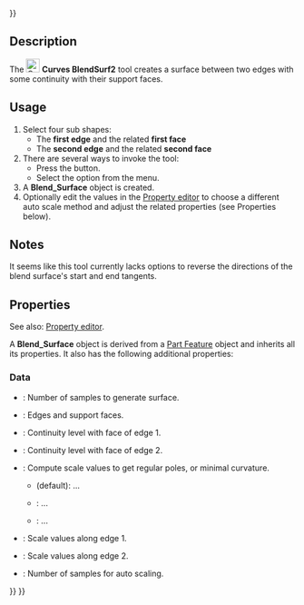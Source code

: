 <languages/>
{{UnfinishedDocu{{#translation:}}}}
<translate>

<!--T:1-->
{{Docnav
|[[Curves_MultiLoft|MultiLoft]]
|[[Curves_BlendSolid|BlendSolid]]
|[[Curves_Workbench|Curves]]
|IconL=Curves_MultiLoft.svg
|IconR=Curves_BlendSolid.svg
|IconC=Curves_workbench_icon.svg
}}

<!--T:2-->
{{GuiCommand
|Name=Curves BlendSurf2
|MenuLocation=Surfaces → BlendSurface
|Workbenches=[[Curves_Workbench|Curves]]
}}

==Description== <!--T:3-->

<!--T:4-->
The [[Image:Curves_BlendSurf2.svg|24px]] '''Curves BlendSurf2''' tool creates a surface between two edges with some continuity with their support faces.

==Usage== <!--T:5-->

<!--T:6-->
# Select four sub shapes:
#* The '''first edge''' and the related '''first face'''
#* The '''second edge''' and the related '''second face'''
# There are several ways to invoke the tool:
#* Press the {{Button|[[Image:Curves_BlendSurf2.svg|16px]] [[Curves_BlendSurf2|BlendSurface]]}} button.
#* Select the {{MenuCommand|Surfaces → [[Image:Curves_BlendSurf2.svg|16px]] BlendSurface}} option from the menu.
# A '''Blend_Surface''' object is created.
# Optionally edit the values in the [[Property_editor|Property editor]] to choose a different auto scale method and adjust the related properties (see Properties below).

==Notes== <!--T:7-->

<!--T:8-->
It seems like this tool currently lacks options to reverse the directions of the blend surface's start and end tangents.

==Properties== <!--T:9-->

<!--T:10-->
See also: [[Property_editor|Property editor]].

<!--T:11-->
A '''Blend_Surface''' object is derived from a [[Part_Feature|Part Feature]] object and inherits all its properties. It also has the following additional properties:

===Data=== <!--T:12-->

<!--T:13-->
{{TitleProperty|Base}}

<!--T:14-->
* {{PropertyData|Samples|Integer}}: Number of samples to generate surface.
* {{PropertyData|Sources|LinkSubList}}: Edges and support faces.

<!--T:15-->
{{TitleProperty|Continuity}}

<!--T:16-->
* {{PropertyData|Continuity1|Integer}}: Continuity level with face of edge 1.
* {{PropertyData|Continuity2|Integer}}: Continuity level with face of edge 2.

<!--T:17-->
{{TitleProperty|Scale}}

<!--T:18-->
* {{PropertyData|Auto Scale|Enumeration}}: Compute scale values to get regular poles, or minimal curvature.
** {{Value|RegularPoles}} (default): ...
** {{Value|MinimizeCurvature}}: ...
** {{Value|Manual}}: ...
* {{PropertyData|Scale1|FloatList}}: Scale values along edge 1.
* {{PropertyData|Scale2|FloatList}}: Scale values along edge 2.
* {{PropertyData|Scale Samples|Integer}}: Number of samples for auto scaling.


<!--T:19-->
{{Docnav
|[[Curves_MultiLoft|MultiLoft]]
|[[Curves_BlendSolid|BlendSolid]]
|[[Curves_Workbench|Curves]]
|IconL=Curves_MultiLoft.svg
|IconR=Curves_BlendSolid.svg
|IconC=Curves_workbench_icon.svg
}}

</translate>
{{Curves Tools navi{{#translation:}}}}
{{Userdocnavi{{#translation:}}}}